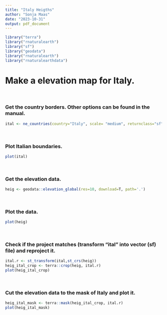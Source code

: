 ---
title: "Italy Heigths"
author: "Sonja Maas"
date: "2023-10-31"
output: pdf_document
---

```{r setup, include=FALSE}
library("terra")
library("rnaturalearth")
library("sf")
library("geodata")
library("rnaturalearth")
library("rnaturalearthdata")
```

# Make a elevation map for Italy.
&nbsp;

### Get the country borders. Other options can be found in the manual.

```{r}
ital <- ne_countries(country="Italy", scale= "medium", returnclass="sf")
```
&nbsp;

### Plot Italian boundaries.

```{r, fig.dim=c(6.5,2)}
plot(ital)
```
&nbsp;

### Get the elevation data.

```{r}
heig <- geodata::elevation_global(res=10, download=T, path='.')
```
&nbsp;

### Plot the data.

```{r, fig.dim=c(6.5,4)}
plot(heig)
```
&nbsp;

### Check if the project matches (transform "ital" into vector (sf) file) and reproject it.

```{r, fig.dim=c(6.5,6)}
ital.r <- st_transform(ital,st_crs(heig))
heig_ital_crop <- terra::crop(heig, ital.r)
plot(heig_ital_crop)
```
&nbsp;

### Cut the elevation data to the mask of Italy and plot it.

```{r, fig.dim=c(6.5,6)}
heig_ital_mask <- terra::mask(heig_ital_crop, ital.r)
plot(heig_ital_mask)
```
&nbsp;
